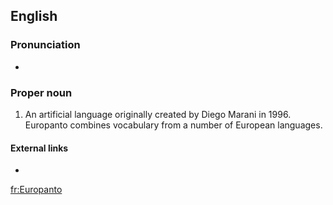 ==English==
{{wikipedia}}

===Pronunciation===
* {{a|UK}} {{IPA|/ˈjʊə(ɹ).əʊˌpæn.təʊ/|lang=en}}

===Proper noun===
{{en-proper noun}}

# An artificial language originally created by Diego Marani in 1996. Europanto combines vocabulary from a number of European languages.

====External links====
* {{ethnologue|code=eur}}

[[fr:Europanto]]